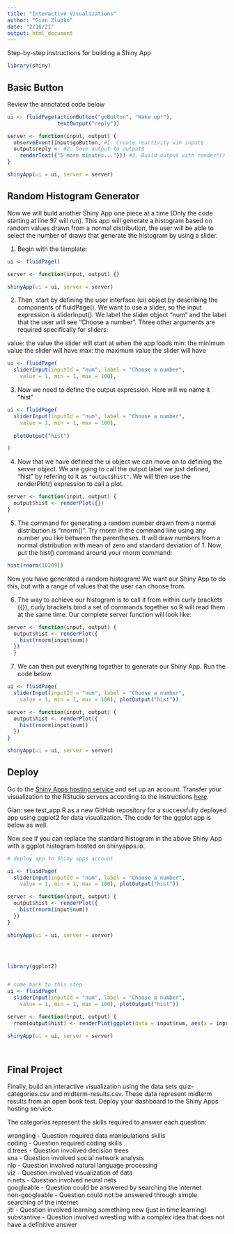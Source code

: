 ```yaml
---
title: "Interactive Visualizations"
author: "Gian Zlupko"
date: "2/16/21"
output: html_document
---
```


Step-by-step instructions for building a Shiny App

```r
library(shiny)
```

## Basic Button

Review the annotated code below

```r
ui <- fluidPage(actionButton("goButton", "Wake up!"),
                textOutput("reply"))

server <- function(input, output) {
  observeEvent(input$goButton, #1. Create reactivity wih input$
  output$reply <- #2. Save output to output$
    renderText({"5 more minutes..."})) #3. Build output with render*()
}

shinyApp(ui = ui, server = server)
```

## Random Histogram Generator

Now we will build another Shiny App one piece at a time (Only the code starting at line 97 will run). This app will generate a histogram based on random values drawn from a normal distribution, the user will be able to select the number of draws that generate the histogram by using a slider.

1. Begin with the template:

```r
ui <- fluidPage()

server <- function(input, output) {}

shinyApp(ui = ui, server = server)
```

2. Then, start by defining the user interface (ui) object by describing the components of fluidPage(). We want to use a slider, so the input expression is sliderInput(). We label the slider object "num" and the label that the user will see "Choose a number". Three other arguments are required specifically for sliders: 

value: the value the slider will start at when the app loads
min: the minimum value the slider will have
max: the maximum value the slider will have

```r
ui <- fluidPage(
  sliderInput(inputId = "num", label = "Choose a number", 
    value = 1, min = 1, max = 100),

```

3. Now we need to define the output expression. Here will we name it "hist"

```r
ui <- fluidPage(
  sliderInput(inputId = "num", label = "Choose a number", 
    value = 1, min = 1, max = 100),
  
  plotOutput("hist")

)
```

4. Now that we have defined the ui object we can move on to defining the server object. We are going to call the output label we just defined, "hist" by refering to it as ``"output$hist"``. We will then use the renderPlot() expression to call a plot.

```r
server <- function(input, output) {
  output$hist <- renderPlot({})
}
```

5. The command for generating a random number drawn from a normal distribution is "rnorm()". Try rnorm in the command line using any number you like between the parentheses. It will draw numbers from a normal distribution with mean of zero and standard deviation of 1. Now, put the hist() command around your rnorm command: 

```r

hist(rnorm(10209))

```



Now you have generated a random histogram! We want our Shiny App to do this, but with a range of values that the user can choose from.

6. The way to achieve our histogram is to call it from within curly brackets ({}), curly brackets bind a set of commands together so R will read them at the same time. Our complete server function will look like:

```r
server <- function(input, output) {
  output$hist <- renderPlot({
    hist(rnorm(input$num))
  })
  }
```

7. We can then put everything together to generate our Shiny App. Run the code below.

```r
ui <- fluidPage(
  sliderInput(inputId = "num", label = "Choose a number", 
    value = 1, min = 1, max = 100), plotOutput("hist"))

server <- function(input, output) {
  output$hist <- renderPlot({
    hist(rnorm(input$num))
  })
}

shinyApp(ui = ui, server = server)

```

## Deploy

Go to the [Shiny Apps hosting service](http://www.shinyapps.io/) and set up an account. Transfer your visualization to the RStudio servers according to the instructions [here](http://docs.rstudio.com/shinyapps.io/).

Gian: see test_app.R as a new GitHub repository for a successfully deployed app using ggplot2 for data visualization. The code for the ggplot app is below as well. 

Now see if you can replace the standard histogram in the above Shiny App with a ggplot histogram hosted on shinyapps.io.



```r

# deploy app to Shiny apps account 

ui <- fluidPage( 
  sliderInput(inputId = "num", label = "Choose a number", 
    value = 1, min = 1, max = 100), plotOutput("hist"))

server <- function(input, output) {
  output$hist <- renderPlot({
    hist(rnorm(input$num))
  })
}

shinyApp(ui = ui, server = server)




library(ggplot2)


# come back to this step 
ui <- fluidPage( 
  sliderInput(inputId = "num", label = "Choose a number", 
    value = 1, min = 1, max = 100), plotOutput("hist"))

server <- function(input, output) {
  rnom(output$hist) <- renderPlot(ggplot(data = input$num, aes(x = input$num)) + geom_histogram()) } 

shinyApp(ui = ui, server = server)




```



## Final Project

Finally, build an interactive visualization using the data sets quiz-categories.csv and midterm-results.csv. These data represent midterm results from an open book test. Deploy your dashboard to the Shiny Apps hosting service. 

The categories represent the skills required to answer each question:

wrangling - Question required data manipulations skills  
coding - Question required coding skills  
d.trees - Question invoilved decision trees  
sna - Question involved social network analysis  
nlp - Question involved natural language processing  
viz - Question involved visualization of data  
n.nets - Question involved neural nets  
googleable - Question could be answered by searching the internet  
non-googleable - Question could not be answered through simple searching of the internet  
jitl - Question involved learning somethimg new (just in time learning)  
substantive - Question involved wrestling with a complex idea that does not have a definitive answer